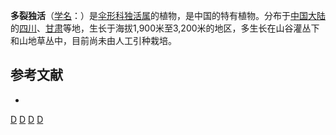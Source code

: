 {{NoteTA|G1=LS}}
{{Speciesbox 
| genus = Heracleum
| species = dissectifolium
| authority = [[傅坤俊|K. T. Fu]]
}}

'''多裂独活'''（[[学名|学名]]：{{lang|la|''Heracleum dissectifolium''}}）是[[伞形科|伞形科]][[独活属|独活属]]的植物，是中国的特有植物。分布于[[中国大陆|中国大陆]]的[[四川|四川]]、[[甘肃|甘肃]]等地，生长于海拔1,900米至3,200米的地区，多生长在山谷灌丛下和山地草丛中，目前尚未由人工引种栽培。

== 参考文献 ==
<div class="references-small">
* {{cite web| url =http://www.bioinfo.cn/db05/KmzwSpecies.php?action=view&id=22813| title =多裂独活| work =《中国高等植物数据库全库》| publisher =中国科学院微生物研究所| author =昆明植物研究所| accessdate =2009-02-25| deadurl =yes| archiveurl =https://web.archive.org/web/20160305040201/http://www.bioinfo.cn/db05/KmzwSpecies.php?action=view&id=22813| archivedate =2016-03-05}}
</div>
{{Taxonbar|from=Q10933127}}

[[Category:独活属|D]]
[[Category:中國特有植物|D]]
[[Category:四川植物|D]]
[[Category:甘肃植物|D]]
{{plant-stub}}